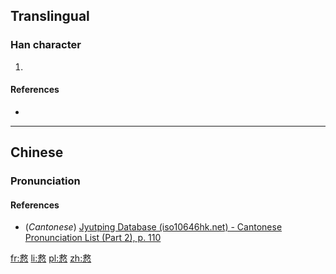 ==Translingual==

===Han character===
{{Han char|rn=61|rad=心|as=11|sn=15|four=48334|canj=戈大心 (IKP), X戈大心 (XIKP)|ids=⿱救心}}

# {{defn|Han|sort=心11}}

====References====
* {{Han ref|kx=0399.170|dkj=11115|dj=0739.040|hdz=42341.060|uh=6166|ud=24934|bh=E5AA|bd=58794}}

----

==Chinese==
{{zh-forms}}

===Pronunciation===
{{zh-pron
|m=jiù
|c=gau3
|mc=
|oc=
|ma=
|cat=
}}

====References====
*(''Cantonese'') [http://www.iso10646hk.net/jp/document/download.jsp Jyutping Database (iso10646hk.net) - Cantonese Pronunciation List (Part 2), p. 110]

[[fr:慦]]
[[li:慦]]
[[pl:慦]]
[[zh:慦]]